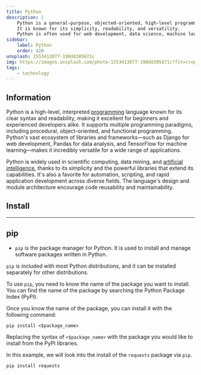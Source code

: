 ```yaml
---
title: Python
description: |
    Python is a general-purpose, objected-oriented, high-level programming language.
    It is known for its simplicity, readability, and versatility.
    Python is often used for web development, data science, machine learning, and artificial intelligence.
sidebar:
    label: Python
    order: 420
unsplash: 1553413077-190dd305871c
img: https://images.unsplash.com/photo-1553413077-190dd305871c?fit=crop&w=1400&h=700&q=75
tags:
    - technology
---
```


## Information

Python is a high-level, interpreted [programming](https://kbve.com/theory/programming/) language known for its clear syntax and readability, making it excellent for beginners and experienced developers alike.
It supports multiple programming paradigms, including procedural, object-oriented, and functional programming.
Python's vast ecosystem of libraries and frameworks—such as Django for web development, Pandas for data analysis, and TensorFlow for machine learning—makes it incredibly versatile for a wide range of applications.

Python is widely used in scientific computing, data mining, and [artificial intelligence](https://kbve.com/application/ml/), thanks to its simplicity and the powerful libraries that extend its capabilities. It's also a favorite for automation, scripting, and rapid application development across diverse fields.
The language's design and module architecture encourage code reusability and maintainability.

## Install

---

## pip

-   `pip` is the package manager for Python. It is used to install and manage software packages written in Python.

`pip` is included with most Python distributions, and it can be installed separately for other distributions.

To use `pip`, you need to know the name of the package you want to install.
You can find the name of the package by searching the Python Package Index (PyPI).

Once you know the name of the package, you can install it with the following command:

```shell
pip install <$package_name>
```

Replacing the syntax of `<$package_name>` with the package you would like to install from the PyPI libraries.

In this example, we will look into the install of the `requests` package via `pip`.

```shell
pip install requests
```
